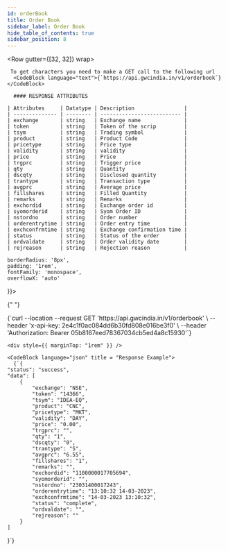 ```yaml
---
id: orderBook
title: Order Book
sidebar_label: Order Book
hide_table_of_contents: true
sidebar_position: 8
---
```



<Row gutter={[32, 32]} wrap>
  <Col xs={24} md={12}>
    
     To get characters you need to make a GET call to the following url 
      <CodeBlock language="text">{`https://api.gwcindia.in/v1/orderbook`}</CodeBlock>

      #### RESPONSE ATTRIBUTES

    | Attributes     | Datatype | Description                |
    | -------------- | -------- | -------------------------- |
    | exchange       | string   | Exchange name              |
    | token          | string   | Token of the scrip         |
    | tsym           | string   | Trading symbol             |
    | product        | string   | Product Code               |
    | pricetype      | string   | Price type                 |
    | validity       | string   | validity                   |
    | price          | string   | Price                      |
    | trgprc         | string   | Trigger price              |
    | qty            | string   | Quantity                   |
    | dscqty         | string   | Disclosed quantity         |
    | trantype       | string   | Transaction type           |
    | avgprc         | string   | Average price              |
    | fillshares     | string   | Filled Quantity            |
    | remarks        | string   | Remarks                    |
    | exchordid      | string   | Exchange order id          |
    | syomorderid    | string   | Syom Order ID              |
    | nstordno       | string   | Order number               |
    | orderentrytime | string   | Order entry time           |
    | exchconfrmtime | string   | Exchange confirmation time |
    | status         | string   | Status of the order        |
    | ordvaldate     | string   | Order validity date        |
    | rejreason      | string   | Rejection reason           |

  </Col>

  <Col xs={24} md={12} lg = {12} style={{
  
    borderRadius: '8px',
    padding: '1rem',
    fontFamily: 'monospace',
    overflowX: 'auto'
  }}>

{" "}

<CodeBlock language="bash" title="curl / cURL">
  {`curl --location --request GET 'https://api.gwcindia.in/v1/orderbook' \
--header 'x-api-key: 2e4c1f0ac084dd6b30fd808e016be3f0' \
--header 'Authorization: Bearer 05b8167eed78367034cb5ed4a8c15930'`}
</CodeBlock>

    <div style={{ marginTop: "1rem" }} />

    <CodeBlock language="json" title = "Response Example">
      {`{
    "status": "success",
    "data": [
        {
            "exchange": "NSE",
            "token": "14366",
            "tsym": "IDEA-EQ",
            "product": "CNC",
            "pricetype": "MKT",
            "validity": "DAY",
            "price": "0.00",
            "trgprc": "",
            "qty": "1",
            "dscqty": "0",
            "trantype": "S",
            "avgprc": "6.55",
            "fillshares": "1",
            "remarks": "",
            "exchordid": "1100000017705694",
            "syomorderid": "",
            "nstordno": "23031400017243",
            "orderentrytime": "13:10:32 14-03-2023",
            "exchconfrmtime": "14-03-2023 13:10:32",
            "status": "complete",
            "ordvaldate": "",
            "rejreason": ""
        }
    ]

}`}

</CodeBlock>

  </Col>
</Row>

